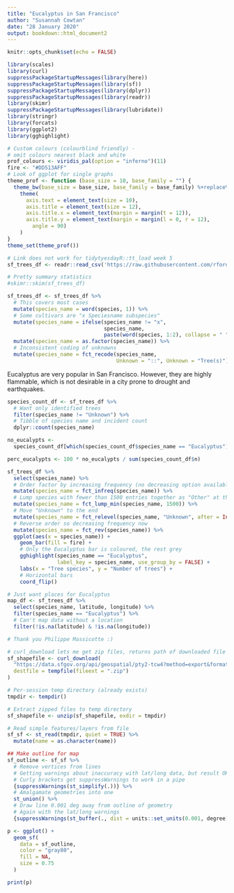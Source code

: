 ```yaml
---
title: "Eucalyptus in San Francisco"
author: "Susannah Cowtan"
date: "28 January 2020"
output: bookdown::html_document2
---
```


```r
knitr::opts_chunk$set(echo = FALSE)
```

```r
library(scales)
library(curl)
suppressPackageStartupMessages(library(here))
suppressPackageStartupMessages(library(sf))
suppressPackageStartupMessages(library(dplyr))
suppressPackageStartupMessages(library(readr))
library(skimr)
suppressPackageStartupMessages(library(lubridate))
library(stringr)
library(forcats)
library(ggplot2)
library(gghighlight)
```

```r
# Custom colours (colourblind friendly) -
# omit colours nearest black and white
prof_colours <- viridis_pal(option = "inferno")(11)
fire <- "#DD513AFF"
# Look of ggplot for single graphs
theme_prof <- function (base_size = 10, base_family = "") {
  theme_bw(base_size = base_size, base_family = base_family) %+replace%
    theme(
      axis.text = element_text(size = 10),
      axis.title = element_text(size = 12),
      axis.title.x = element_text(margin = margin(t = 12)),
      axis.title.y = element_text(margin = margin(l = 0, r = 12),
        angle = 90)
    )
}
theme_set(theme_prof())
```

```r
# Link does not work for tidytyesdayR::tt_load week 5
sf_trees_df <- readr::read_csv('https://raw.githubusercontent.com/rfordatascience/tidytuesday/master/data/2020/2020-01-28/sf_trees.csv', col_types = readr::cols())
```

```r
# Pretty summary statistics
#skimr::skim(sf_trees_df)
```

```r
sf_trees_df <- sf_trees_df %>%
  # This covers most cases
  mutate(species_name = word(species, 1)) %>%
  # Some cultivars are "x Speciesname subspecies"
  mutate(species_name = ifelse(species_name != "x", 
                               species_name, 
                               paste(word(species, 1:2), collapse = " "))) %>%
  mutate(species_name = as.factor(species_name)) %>%
  # Inconsistent coding of unknowns
  mutate(species_name = fct_recode(species_name, 
                                   Unknown = "::", Unknown = "Tree(s)"))
```

Eucalyptus are very popular in San Francisco. However, they are highly flammable, which
is not desirable in a city prone to drought and earthquakes.

```r
species_count_df <- sf_trees_df %>%
  # Want only identified trees
  filter(species_name != "Unknown") %>%
  # Tibble of species name and incident count
  dplyr::count(species_name)

no_eucalypts <- 
  species_count_df[which(species_count_df$species_name == "Eucalyptus"),]$n

perc_eucalypts <- 100 * no_eucalypts / sum(species_count_df$n)
```

```r
sf_trees_df %>%
  select(species_name) %>%
  # Order factor by increasing frequency (no decreasing option available)
  mutate(species_name = fct_infreq(species_name)) %>%
  # Lump species with fewer than 1500 entries together as "Other" at the end
  mutate(species_name = fct_lump_min(species_name, 1500)) %>%
  # Move "Unknown" to the end
  mutate(species_name = fct_relevel(species_name, "Unknown", after = Inf)) %>%
  # Reverse order so decreasing frequency now
  mutate(species_name = fct_rev(species_name)) %>%
  ggplot(aes(x = species_name)) +
    geom_bar(fill = fire) +
    # Only the Eucalyptus bar is coloured, the rest grey
    gghighlight(species_name == "Eucalyptus", 
                label_key = species_name, use_group_by = FALSE) +
    labs(x = "Tree species", y = "Number of trees") +
    # Horizontal bars
    coord_flip() 
```

```r
# Just want places for Eucalyptus
map_df <- sf_trees_df %>%
  select(species_name, latitude, longitude) %>%
  filter(species_name == "Eucalyptus") %>%
  # Can't map data without a location
  filter(!is.na(latitude) & !is.na(longitude)) 
```

```r
# Thank you Philippe Massicotte :)

# curl_download lets me get zip files, returns path of downloaded file
sf_shapefile <- curl_download(
  "https://data.sfgov.org/api/geospatial/pty2-tcw4?method=export&format=Shapefile",
  destfile = tempfile(fileext = ".zip")
)

# Per-session temp directory (already exists)
tmpdir <- tempdir()

# Extract zipped files to temp directory
sf_shapefile <- unzip(sf_shapefile, exdir = tmpdir)

# Read simple features/layers from file
sf_sf <- st_read(tmpdir, quiet = TRUE) %>%
  mutate(name = as.character(name))

## Make outline for map
sf_outline <- sf_sf %>%
  # Remove vertices from lines
  # Getting warnings about inaccuracy with lat/long data, but result OK
  # Curly brackets get suppressWarnings to work in a pipe
  {suppressWarnings(st_simplify(.))} %>%
  # Amalgamate geometries into one
  st_union() %>%
  # Draw line 0.001 deg away from outline of geometry
  # Again with the lat/long warnings
  {suppressWarnings(st_buffer(., dist = units::set_units(0.001, degree)))}
```




```r

p <- ggplot() +
  geom_sf(
    data = sf_outline,
    color = "gray80",
    fill = NA,
    size = 0.75
  ) 

print(p)
```

